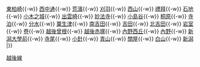{{鐵道路線
|模板名稱 = 越後線
|名稱 = [[File:JR logo (east).svg|25px|東日本旅客鐵道|link=東日本旅客鐵道]] [[越後線]]
|代表色 = #40934d
|車站列表 = [[柏崎站|柏崎]]{{-w}} [[東柏崎站|東柏崎]]{{-w}} [[西中通站|西中通]]{{-w}} [[荒濱站|荒濱]]{{-w}} [[刈羽站|刈羽]]{{-w}} [[西山站 (新潟縣)|西山]]{{-w}} [[禮拜站|禮拜]]{{-w}} [[石地站|石地]]{{-w}} [[小木之城站|小木之城]]{{-w}} [[出雲崎站|出雲崎]]{{-w}} [[妙法寺站 (新潟縣)|妙法寺]]{{-w}} [[小島谷站|小島谷]]{{-w}} [[桐原站 (新潟縣)|桐原]]{{-w}} [[寺泊站|寺泊]]{{-w}} [[分水站|分水]]{{-w}} [[粟生津站|粟生津]]{{-w}} [[南吉田站|南吉田]]{{-w}} [[吉田站 (新潟縣)|吉田]]{{-w}} [[北吉田站|北吉田]]{{-w}} [[岩室站|岩室]]{{-w}} [[卷站|卷]]{{-w}} [[越後曾根站|越後曾根]]{{-w}} [[越後赤塚站|越後赤塚]]{{-w}} [[內野西丘站|內野西丘]]{{-w}} [[內野站|內野]]{{-w}} [[新潟大學前站|新潟大學前]]{{-w}} [[寺尾站|寺尾]]{{-w}} [[小針站|小針]]{{-w}} [[青山站 (新潟縣)|青山]]{{-w}} [[關屋站 (新潟縣)|關屋]]{{-w}} [[白山站 (新潟縣)|白山]]{{-w}} [[新潟站|新潟]]
|}}<noinclude>
[[Category:東日本旅客鐵道路線模板|越後線]]
</noinclude>
